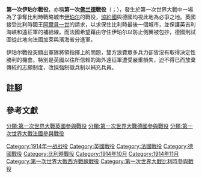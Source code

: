 {{noteTA|G1=比利时地名}}
{{multiple issues|
{{copyedit|time=2014-11-28T15:00:04+00:00}}
{{expand|time=2014-11-28T15:00:04+00:00}}
{{unreferenced|time=2014-11-28T15:00:04+00:00}}
}}
{{Infobox military conflict
| conflict   = 第一次伊珀尔戰役
| partof     = [[第一次世界大戰|第一次世界大戰]]
| image      = [[File:Race_to_the_Sea_1914.png|300px]]
| caption    = 第一次伊珀尔戰役的戰線
| date       = 1914年10月19日-11月22日
| place      = [[伊珀尔|伊珀尔]],[[比利時|比利時]]
| result     = 協約國戰術性勝利<ref>成功阻止德軍對戰線的突破，{{le|奔向大海|Race to the Sea}}行動結束</ref>
| combatant1 = {{flag|France}}<br />{{flag|British Empire}}<br />{{flag|Belgium}}
| combatant2  = {{flag|German Empire}}
| commander1  = {{flagicon|France}} [[約瑟夫·霞飛|約瑟夫·霞飛]]<br />{{flagicon|France}} [[費迪南·福煦|費迪南·福煦]]<br />{{flagicon|UK}} [[約翰·弗倫奇|約翰·弗倫奇]]<br />{{flagicon|Belgium}} [[阿爾貝一世_(比利時)|阿爾貝一世]]
| commander2  = {{flagicon|German Empire}} [[埃里希·馮·法金漢|埃里希·馮·法金漢]]<br />{{flagicon|German Empire}}  [[阿尔布雷希特_(符腾堡)|符騰堡公爵阿爾布雷希特]]
|strength1   = {{Plainlist}}
* {{flagicon|French Third Republic}} 3,989,103人
* {{flagicon|Belgium}} 247,000人
* {{flagicon|British Empire}} 163,897人
* '''總共: 4,400,000人'''
| strength2   = 約5,400,000人
|casualties1 = {{Plainlist}}
* {{flagicon|French Third Republic}} 50,000–85,000人
* {{flagicon|British Empire}} 58,155人
* {{flagicon|Belgium}} 21,562人
{{Endplainlist}}
|casualties2 = {{Plainlist}}
* {{flagicon|German Empire}} 130,000人
| campaignbox = {{Campaignbox 德國入侵比利時（1914年）}} {{Campaignbox 奔向大海}} {{Campaignbox Western Front (World War I)}}
}}

'''第一次伊珀尔戰役'''，亦稱'''第一次[[佛兰德|佛兰德]]戰役'''（{{lang-fr|1re Bataille des Flandres}}；{{lang-de|Erste Flandernschlacht}}），發生於第一次世界大戰中一場為了爭奪比利時戰略城市[[伊珀尔|伊珀尔]]的戰役，[[協約國|協約國]]與德國均視此地為必爭之地。英國接受比利時國王[[阿爾貝一世_(比利時)|阿爾貝一世]]的請求，以求保住比利時最後一個城市，並保護英吉利海峽和遠征軍的補給線。而法國希望藉由守住伊珀尔以防止側翼被包抄，德國則試圖從此地向法國加萊與濱海省分進軍。

伊珀尔戰役突顯出軍隊將領指揮上的問題，雙方浪費眾多兵力卻皆沒有取得決定性勝利的機會。特別是英國以往所信賴的海外遠征軍遭受嚴重損失，迫不得已而放棄傳統的志願制度，改採強制徵兵制以補充兵員。

== 註腳 ==
{{reflist}}
== 參考文獻 ==
{{第一次世界大战}}
{{DEFAULTSORT:伊珀尔戰役 (第一次)}}
[[Category:1914年一战战役|Category:1914年一战战役]]
[[Category:英國戰役|Category:英國戰役]]
[[Category:法國戰役|Category:法國戰役]]
[[Category:德國戰役|Category:德國戰役]]
[[Category:比利時戰役|Category:比利時戰役]]
[[Category:1914年10月|Category:1914年10月]]
[[Category:1914年11月|Category:1914年11月]]
[[分類:第一次世界大戰英國參與戰役|分類:第一次世界大戰英國參與戰役]]
[[分類:第一次世界大戰德國參與戰役|分類:第一次世界大戰德國參與戰役]]
[[分類:第一次世界大戰法國參與戰役|分類:第一次世界大戰法國參與戰役]]
[[Category:第一次世界大戰西方戰線戰役|Category:第一次世界大戰西方戰線戰役]]
[[Category:第一次世界大戰比利時參與戰役|Category:第一次世界大戰比利時參與戰役]]